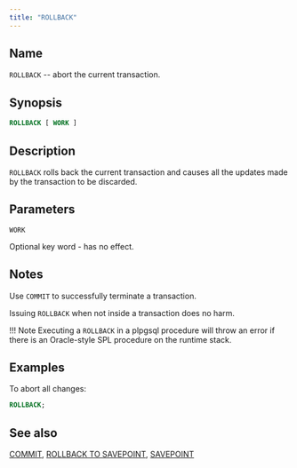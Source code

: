 ```yaml
---
title: "ROLLBACK"
---
```


<div id="rollback" class="registered_link"></div>

## Name

`ROLLBACK` -- abort the current transaction.

## Synopsis

```sql
ROLLBACK [ WORK ]
```

## Description

`ROLLBACK` rolls back the current transaction and causes all the updates made by the transaction to be discarded.

## Parameters

`WORK`

 Optional key word - has no effect.

## Notes

Use `COMMIT` to successfully terminate a transaction.

Issuing `ROLLBACK` when not inside a transaction does no harm.

!!! Note
    Executing a `ROLLBACK` in a plpgsql procedure will throw an error if there is an Oracle-style SPL procedure on the runtime stack.

## Examples

To abort all changes:

```sql
ROLLBACK;
```

## See also

[COMMIT](19_commit/#commit), [ROLLBACK TO SAVEPOINT](69_rollback_to_savepoint/#rollback_to_savepoint), [SAVEPOINT](70_savepoint/#savepoint)
